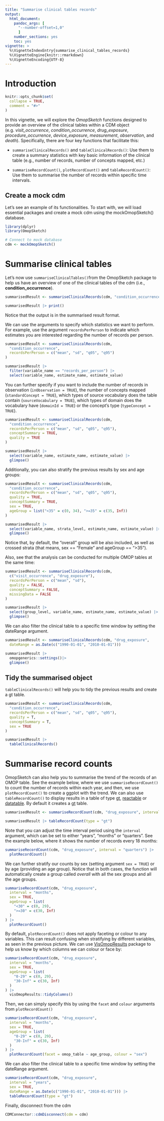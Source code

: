 ```yaml
---
title: "Summarise clinical tables records"
output: 
  html_document:
    pandoc_args: [
      "--number-offset=1,0"
      ]
    number_sections: yes
    toc: yes
vignette: >
  %\VignetteIndexEntry{summarise_clinical_tables_records}
  %\VignetteEngine{knitr::rmarkdown}
  %\VignetteEncoding{UTF-8}
---
```


# Introduction

```r
knitr::opts_chunk$set(
  collapse = TRUE,
  comment = "#>"
)
```

In this vignette, we will explore the *OmopSketch* functions designed to provide an overview of the clinical tables within a CDM object (e.g. *visit_occurrence*, *condition_occurrence*, *drug_exposure*, *procedure_occurrence*, *device_exposure*, *measurement*, *observation*, and *death*). Specifically, there are four key functions that facilitate this:

-   `summariseClinicalRecords()` and `tableClinicalRecords()`: Use them to create a summary statistics with key basic information of the clinical table (e.g., number of records, number of concepts mapped, etc.)

-   `summariseRecordCount()`, `plotRecordCount()` and `tableRecordCount()`: Use them to summarise the number of records within specific time intervals.

## Create a mock cdm

Let's see an example of its functionalities. To start with, we will load essential packages and create a mock cdm using the mockOmopSketch() database.

```r
library(dplyr)
library(OmopSketch)

# Connect to mock database
cdm <- mockOmopSketch()
```

# Summarise clinical tables

Let's now use `summariseClinicalTables()`from the OmopSketch package to help us have an overview of one of the clinical tables of the cdm (i.e., **condition_occurrence**).

```r
summarisedResult <- summariseClinicalRecords(cdm, "condition_occurrence")

summarisedResult |> print()
```

Notice that the output is in the summarised result format.

We can use the arguments to specify which statistics we want to perform. For example, use the argument `recordsPerPerson` to indicate which estimates you are interested regarding the number of records per person.

```r
summarisedResult <- summariseClinicalRecords(cdm,
  "condition_occurrence",
  recordsPerPerson = c("mean", "sd", "q05", "q95")
)

summarisedResult |>
  filter(variable_name == "records_per_person") |>
  select(variable_name, estimate_name, estimate_value)
```

You can further specify if you want to include the number of records in observation (`inObservation = TRUE`), the number of concepts mapped (`standardConcept = TRUE`), which types of source vocabulary does the table contain (`sourceVocabulary = TRUE`), which types of domain does the vocabulary have (`domainId = TRUE`) or the concept's type (`typeConcept = TRUE`).

```r
summarisedResult <- summariseClinicalRecords(cdm,
  "condition_occurrence",
  recordsPerPerson = c("mean", "sd", "q05", "q95"), 
  conceptSummary = TRUE, 
  quality = TRUE
)

summarisedResult |>
  select(variable_name, estimate_name, estimate_value) |>
  glimpse()
```

Additionally, you can also stratify the previous results by sex and age groups:

```r
summarisedResult <- summariseClinicalRecords(cdm,
  "condition_occurrence",
  recordsPerPerson = c("mean", "sd", "q05", "q95"),
  quality = TRUE, 
  conceptSummary = TRUE,
  sex = TRUE,
  ageGroup = list("<35" = c(0, 34), ">=35" = c(35, Inf))
)

summarisedResult |>
  select(variable_name, strata_level, estimate_name, estimate_value) |>
  glimpse()
```

Notice that, by default, the "overall" group will be also included, as well as crossed strata (that means, sex == "Female" and ageGroup == "\>35").

Also, see that the analysis can be conducted for multiple OMOP tables at the same time:

```r
summarisedResult <- summariseClinicalRecords(cdm,
  c("visit_occurrence", "drug_exposure"),
  recordsPerPerson = c("mean", "sd"),
  quality = FALSE,
  conceptSummary = FALSE,
  missingData = FALSE
)

summarisedResult |>
  select(group_level, variable_name, estimate_name, estimate_value) |>
  glimpse()
```

We can also filter the clinical table to a specific time window by setting the dateRange argument.

```r
summarisedResult <- summariseClinicalRecords(cdm, "drug_exposure",
  dateRange = as.Date(c("1990-01-01", "2010-01-01"))) 

summarisedResult |>
  omopgenerics::settings()|>
  glimpse()
```


## Tidy the summarised object

`tableClinicalRecords()` will help you to tidy the previous results and create a gt table.

```r
summarisedResult <- summariseClinicalRecords(cdm,
  "condition_occurrence",
  recordsPerPerson = c("mean", "sd", "q05", "q95"),
  quality = T, 
  conceptSummary = T,
  sex = TRUE
)

summarisedResult |>
  tableClinicalRecords()
```

# Summarise record counts

OmopSketch can also help you to summarise the trend of the records of an OMOP table. See the example below, where we use `summariseRecordCount()` to count the number of records within each year, and then, we use `plotRecordCount()` to create a ggplot with the trend.
We can also use `tableRecordCount()` to display results in a table of type [gt](https://gt.rstudio.com/), [reactable](https://glin.github.io/reactable/) or [datatable](https://rstudio.github.io/DT/). By default it creates a [gt](https://gt.rstudio.com/) table.

```r
summarisedResult <- summariseRecordCount(cdm, "drug_exposure", interval = "years")

summarisedResult |> tableRecordCount(type = "gt")

```

Note that you can adjust the time interval period using the `interval` argument, which can be set to either "years", "months" or "quarters". See the example below, where it shows the number of records every 18 months:

```r
summariseRecordCount(cdm, "drug_exposure", interval = "quarters") |>
  plotRecordCount()
```

We can further stratify our counts by sex (setting argument `sex = TRUE`) or by age (providing an age group). Notice that in both cases, the function will automatically create a group called *overall* with all the sex groups and all the age groups.

```r
summariseRecordCount(cdm, "drug_exposure",
  interval = "months",
  sex = TRUE,
  ageGroup = list(
    "<30" = c(0, 29),
    ">=30" = c(30, Inf)
  )
) |>
  plotRecordCount()
```

By default, `plotRecordCount()` does not apply faceting or colour to any variables. This can result confusing when stratifying by different variables, as seen in the previous picture. We can use [VisOmopResults](https://darwin-eu.github.io/visOmopResults/) package to help us know by which columns we can colour or face by:

```r
summariseRecordCount(cdm, "drug_exposure",
  interval = "months",
  sex = TRUE,
  ageGroup = list(
    "0-29" = c(0, 29),
    "30-Inf" = c(30, Inf)
  )
) |>
  visOmopResults::tidyColumns()
```

Then, we can simply specify this by using the `facet` and `colour` arguments from `plotRecordCount()`

```r
summariseRecordCount(cdm, "drug_exposure",
  interval = "months",
  sex = TRUE,
  ageGroup = list(
    "0-29" = c(0, 29),
    "30-Inf" = c(30, Inf)
  )
) |>
  plotRecordCount(facet = omop_table ~ age_group, colour = "sex")
```
We can also filter the clinical table to a specific time window by setting the dateRange argument.

```r
summariseRecordCount(cdm, "drug_exposure",
  interval = "years",
  sex = TRUE, 
  dateRange = as.Date(c("1990-01-01", "2010-01-01"))) |>
  tableRecordCount(type = "gt")

```


Finally, disconnect from the cdm

```r
CDMConnector::cdmDisconnect(cdm = cdm)
```
